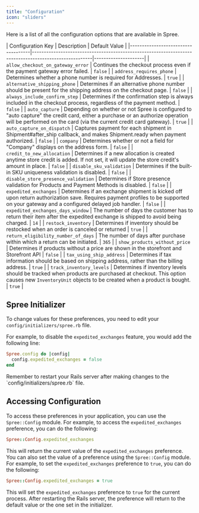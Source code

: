 ```yaml
---
title: "Configuration"
icon: "sliders"
---
```


Here is a list of all the configuration options that are available in Spree.

 | Configuration Key                  | Description                                                                                           | Default Value       |
      |------------------------------------|-------------------------------------------------------------------------------------------------------|---------------------|
      | `allow_checkout_on_gateway_error`  | Continues the checkout process even if the payment gateway error failed.                             | `false`             |
      | `address_requires_phone`            | Determines whether a phone number is required for Addresses. | `true`              |
      | `alternative_shipping_phone`       | Determines if an alternative phone number should be present for the shipping address on the checkout page. | `false`         |
      | `always_include_confirm_step`      | Determines if the confirmation step is always included in the checkout process, regardless of the payment method. | `false`             |
      | `auto_capture`                     | Depending on whether or not Spree is configured to "auto capture" the credit card, either a purchase or an authorize operation will be performed on the card (via the current credit card gateway). | `true` |
      | `auto_capture_on_dispatch`         | Captures payment for each shipment in Shipment#after_ship callback, and makes Shipment.ready when payment authorized. | `false` |
      | `company`                          | Determines whether or not a field for "Company" displays on the address form. | `false`            |
      | `credit_to_new_allocation`         | Determines if a new allocation is created anytime store credit is added. If not set, it will update the store credit's amount in place. | `false`             |
      | `disable_sku_validation`             | Determines if the built-in SKU uniqueness validation is disabled. | `false`             |
      | `disable_store_presence_validation` | Determines if Store presence validation for Products and Payment Methods is disabled. | `false`             |
      | `expedited_exchanges`               | Determines if an exchange shipment is kicked off upon return authorization save. Requires payment profiles to be supported on your gateway and a configured delayed job handler. | `false`             |
      | `expedited_exchanges_days_window`   | The number of days the customer has to return their item after the expedited exchange is shipped to avoid being charged. | `14`                |
      | `restock_inventory`                 | Determines if inventory should be restocked when an order is canceled or returned                              | `true`              |
      | `return_eligibility_number_of_days` | The number of days after purchase within which a return can be initiated. | `365` |
      | `show_products_without_price`      | Determines if products without a price are shown in the storefront and Storefront API | `false`             |
      | `tax_using_ship_address`           | Determines if tax information should be based on shipping address, rather than the billing address.  | `true`              |
      | `track_inventory_levels`           | Determines if inventory levels should be tracked when products are purchased at checkout. This option causes new `InventoryUnit` objects to be created when a product is bought. | `true` |

## Spree Initializer

To change values for these preferences, you need to edit your `config/initializers/spree.rb` file.

For example, to disable the `expedited_exchanges` feature, you would add the following line:

```ruby
Spree.config do |config|
  config.expedited_exchanges = false
end
```

<Note>
  Remember to restart your Rails server after making changes to the `config/initializers/spree.rb` file.
</Note>

## Accessing Configuration

To access these preferences in your application, you can use the `Spree::Config` module. For example, to access the `expedited_exchanges` preference, you can do the following:

```ruby
Spree::Config.expedited_exchanges
```

This will return the current value of the `expedited_exchanges` preference. You can also set the value of a preference using the `Spree::Config` module. For example, to set the `expedited_exchanges` preference to `true`, you can do the following:

```ruby
Spree::Config.expedited_exchanges = true
```

This will set the `expedited_exchanges` preference to `true` for the current process. After restarting the Rails server, the preference will return to the default value or the one set in the initializer.